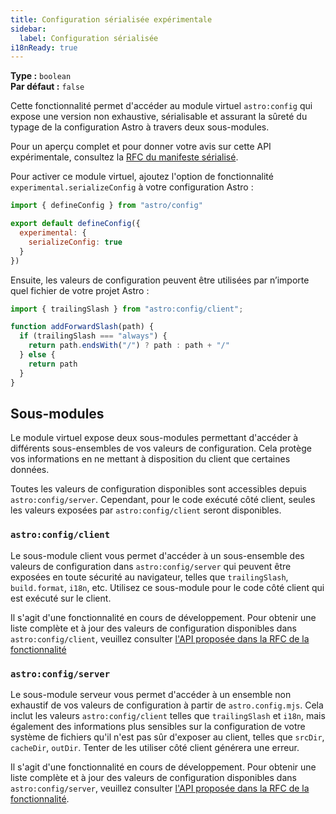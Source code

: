 ```yaml
---
title: Configuration sérialisée expérimentale
sidebar:
  label: Configuration sérialisée
i18nReady: true
---
```



<p>

  **Type :** `boolean`<br />
  **Par défaut :** `false`<br />

  <Since v="5.2.0" />
</p>

Cette fonctionnalité permet d'accéder au module virtuel `astro:config` qui expose une version non exhaustive, sérialisable et assurant la sûreté du typage de la configuration Astro à travers deux sous-modules.

Pour un aperçu complet et pour donner votre avis sur cette API expérimentale, consultez la [RFC du manifeste sérialisé](https://github.com/withastro/roadmap/blob/feat/serialised-config/proposals/0051-serialized-manifest.md).

Pour activer ce module virtuel, ajoutez l'option de fonctionnalité `experimental.serializeConfig` à votre configuration Astro :

```js title="astro.config.mjs" ins={4-6}
import { defineConfig } from "astro/config"

export default defineConfig({
  experimental: {
    serializeConfig: true
  }
})
```

Ensuite, les valeurs de configuration peuvent être utilisées par n’importe quel fichier de votre projet Astro :
```js title="src/utils.js" ins={1}
import { trailingSlash } from "astro:config/client";

function addForwardSlash(path) {
  if (trailingSlash === "always") {
    return path.endsWith("/") ? path : path + "/"
  } else {
    return path
  }
}
```

## Sous-modules

Le module virtuel expose deux sous-modules permettant d'accéder à différents sous-ensembles de vos valeurs de configuration. Cela protège vos informations en ne mettant à disposition du client que certaines données.

Toutes les valeurs de configuration disponibles sont accessibles depuis `astro:config/server`. Cependant, pour le code exécuté côté client, seules les valeurs exposées par `astro:config/client` seront disponibles.

### `astro:config/client`

Le sous-module client vous permet d'accéder à un sous-ensemble des valeurs de configuration dans `astro:config/server` qui peuvent être exposées en toute sécurité au navigateur, telles que `trailingSlash`, `build.format`, `i18n`, etc. Utilisez ce sous-module pour le code côté client qui est exécuté sur le client.

Il s'agit d'une fonctionnalité en cours de développement. Pour obtenir une liste complète et à jour des valeurs de configuration disponibles dans `astro:config/client`, veuillez consulter [l'API proposée dans la RFC de la fonctionnalité](https://github.com/withastro/roadmap/blob/feat/serialised-config/proposals/0051-serialized-manifest.md#astroconfigclient)

### `astro:config/server`

Le sous-module serveur vous permet d'accéder à un ensemble non exhaustif de vos valeurs de configuration à partir de `astro.config.mjs`. Cela inclut les valeurs `astro:config/client` telles que `trailingSlash` et `i18n`, mais également des informations plus sensibles sur la configuration de votre système de fichiers qu'il n'est pas sûr d'exposer au client, telles que `srcDir`, `cacheDir`, `outDir`. Tenter de les utiliser côté client générera une erreur.

Il s'agit d'une fonctionnalité en cours de développement. Pour obtenir une liste complète et à jour des valeurs de configuration disponibles dans `astro:config/server`, veuillez consulter [l'API proposée dans la RFC de la fonctionnalité](https://github.com/withastro/roadmap/blob/feat/serialised-config/proposals/0051-serialized-manifest.md#astroconfigserver).
